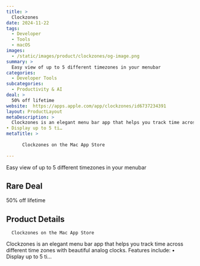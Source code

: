 ```yaml
---
title: >
  Clockzones
date: 2024-11-22
tags:
  - Developer
  - Tools
  - macOS
images:
  - /static/images/product/clockzones/og-image.png
summary: >
  Easy view of up to 5 different timezones in your menubar
categories:
  - Developer Tools
subcategories:
  - Productivity & AI
deal: >
  50% off lifetime
website:  https://apps.apple.com/app/clockzones/id6737234391
layout: ProductLayout
metaDescription: >
  Clockzones is an elegant menu bar app that helps you track time across different time zones with beautiful analog clocks. Features include:
• Display up to 5 ti…
metaTitle: >
  
      ‎Clockzones on the Mac App Store
    
---
```

Easy view of up to 5 different timezones in your menubar

## Rare Deal

50% off lifetime

## Product Details

      ‎Clockzones on the Mac App Store
    

Clockzones is an elegant menu bar app that helps you track time across different time zones with beautiful analog clocks. Features include:
• Display up to 5 ti…
